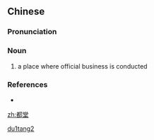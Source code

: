 ==Chinese==
{{zh-forms}}

===Pronunciation===
{{zh-pron
|m=dūtáng
|cat=n
}}

===Noun===
{{zh-noun}}

# {{lb|zh|archaic}} a place where official business is conducted

===References===
* {{cite-book
|last=Luo
|first=Guanzhong
|authorlink=w:Luo Guanzhong
|coauthors=
|year=2006
|title=Annotated [[s:Romance of the Three Kingdoms/Chapter 3#19|Romance of the Three Kingdoms/Chapter 3]], p. 43, note 26
|publisher=
|location=
|isbn=957911305X
}}

[[Category:Mandarin archaic terms|du1tang2]]

[[zh:都堂]]